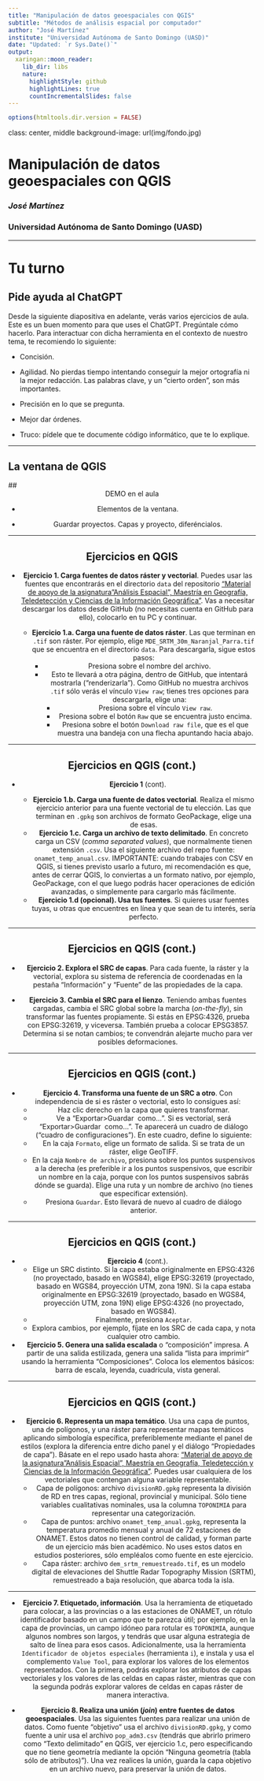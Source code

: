 ```yaml
---
title: "Manipulación de datos geoespaciales con QGIS"
subtitle: "Métodos de análisis espacial por computador"
author: "José Martínez"
institute: "Universidad Autónoma de Santo Domingo (UASD)"
date: "Updated: `r Sys.Date()`"
output:
  xaringan::moon_reader:
    lib_dir: libs
    nature:
      highlightStyle: github
      highlightLines: true
      countIncrementalSlides: false
---
```


```r
options(htmltools.dir.version = FALSE)
```

class: center, middle
background-image: url(img/fondo.jpg)

# Manipulación de datos geoespaciales con QGIS
### *José Martínez*
### Universidad Autónoma de Santo Domingo (UASD)

---

# Tu turno

## Pide ayuda al ChatGPT

Desde la siguiente diapositiva en adelante, verás varios ejercicios de aula. Este es un buen momento para que uses el ChatGPT. Pregúntale cómo hacerlo. Para interactuar con dicha herramienta en el contexto de nuestro tema, te recomiendo lo siguiente:

- Concisión. 

- Agilidad. No pierdas tiempo intentando conseguir la mejor ortografía ni la mejor redacción. Las palabras clave, y un "cierto orden", son más importantes. 

- Precisión en lo que se pregunta.

- Mejor dar órdenes.

- Truco: pídele que te documente código informático, que te lo explique.

---

## La ventana de QGIS

## <center>DEMO en el aula<center>

- Elementos de la ventana.

- Guardar proyectos. Capas y proyecto, diferéncialos.

---

## Ejercicios en QGIS

- __Ejercicio 1. Carga fuentes de datos ráster y vectorial__. Puedes usar las fuentes que encontrarás en el directorio `data` del repositorio ["Material de apoyo de la asignatura "Análisis Espacial", Maestría en Geografía, Teledetección y Ciencias de la Información Geográfica"](https://github.com/maestria-geotel-master/material-de-apoyo). Vas a necesitar descargar los datos desde GitHub (no necesitas cuenta en GitHub para ello), colocarlo en tu PC y continuar.

   - __Ejercicio 1.a. Carga una fuente de datos ráster__. Las que terminan en `.tif` son ráster. Por ejemplo, elige `MDE_SRTM_30m_Naranjal_Parra.tif` que se encuentra en el directorio `data`. Para descargarla, sigue estos pasos:
      - Presiona sobre el nombre del archivo.
      - Esto te llevará a otra página, dentro de GitHub, que intentará mostrarla ("renderizarla"). Como GitHub no muestra archivos `.tif` sólo verás el vínculo `View raw`; tienes tres opciones para descargarla, elige una:
          - Presiona sobre el vínculo `View raw`.
          - Presiona sobre el botón `Raw` que se encuentra justo encima.
          - Presiona sobre el botón `Download raw file`, que es el que muestra una bandeja con una flecha apuntando hacia abajo.

---

## Ejercicios en QGIS (cont.)

- __Ejercicio 1__ (cont). 

   - __Ejercicio 1.b. Carga una fuente de datos vectorial__. Realiza el mismo ejercicio anterior para una fuente vectorial de tu elección. Las que terminan en `.gpkg` son archivos de formato GeoPackage, elige una de esas.
   - __Ejercicio 1.c. Carga un archivo de texto delimitado__. En concreto carga un CSV (*comma separated values*), que normalmente tienen extensión `.csv`. Usa el siguiente archivo del repo fuente: `onamet_temp_anual.csv`. IMPORTANTE: cuando trabajes con CSV en QGIS, si tienes previsto usarlo a futuro, mi recomendación es que, antes de cerrar QGIS, lo conviertas a un formato nativo, por ejemplo, GeoPackage, con el que luego podrás hacer operaciones de edición avanzadas, o simplemente para cargarlo más fácilmente.
   - __Ejercicio 1.d (opcional). Usa tus fuentes__. Si quieres usar fuentes tuyas, u otras que encuentres en línea y que sean de tu interés, sería perfecto.

---

## Ejercicios en QGIS (cont.)

- __Ejercicio 2. Explora el SRC de capas__. Para cada fuente, la ráster y la vectorial, explora su sistema de referencia de coordenadas en la pestaña "Información" y "Fuente" de las propiedades de la capa.

- __Ejercicio 3. Cambia el SRC para el lienzo__. Teniendo ambas fuentes cargadas, cambia el SRC global sobre la marcha (*on-the-fly*), sin transformar las fuentes propiamente. Si estás en EPSG:4326, prueba con EPSG:32619, y viceversa. También prueba a colocar EPSG3857. Determina si se notan cambios; te convendrán alejarte mucho para ver posibles deformaciones.

---

## Ejercicios en QGIS (cont.)

- __Ejercicio 4. Transforma una fuente de un SRC a otro__. Con independencia de si es ráster o vectorial, esto lo consigues así:
    - Haz clic derecho en la capa que quieres transformar.
    - Ve a "Exportar>Guardar&nbsp;&nbsp;como...". Si es vectorial, será "Exportar>Guardar&nbsp;&nbsp;como...". Te aparecerá un cuadro de diálogo ("cuadro de configuraciones"). En este cuadro, define lo siguiente:
    - En la caja `Formato`, elige un formato de salida. Si se trata de un ráster, elige GeoTIFF.
    - En la caja `Nombre de archivo`, presiona sobre los puntos suspensivos a la derecha (es preferible ir a los puntos suspensivos, que escribir un nombre en la caja, porque con los puntos suspensivos sabrás dónde se guarda). Elige una ruta y un nombre de archivo (no tienes que especificar extensión).
    - Presiona `Guardar`. Esto llevará de nuevo al cuadro de diálogo anterior.

---

## Ejercicios en QGIS (cont.)

- __Ejercicio 4__ (cont.).
    - Elige un SRC distinto. Si la capa estaba originalmente en EPSG:4326 (no proyectado, basado en WGS84), elige EPSG:32619  (proyectado, basado en WGS84, proyección UTM, zona 19N). Si la capa estaba originalmente en EPSG:32619 (proyectado, basado en WGS84, proyección UTM, zona 19N) elige EPSG:4326 (no proyectado, basado en WGS84).
    - Finalmente, presiona `Aceptar`.
    - Explora cambios, por ejemplo, fíjate en los SRC de cada capa, y nota cualquier otro cambio.

- __Ejercicio 5. Genera una salida escalada__ o "composición" impresa. A partir de una salida estilizada, genera una salida "lista para imprimir" usando la herramienta "Composiciones". Coloca los elementos básicos: barra de escala, leyenda, cuadrícula, vista general.

---

## Ejercicios en QGIS (cont.)

- __Ejercicio 6. Representa un mapa temático__. Usa una capa de puntos, una de polígonos, y una ráster para representar mapas temáticos aplicando simbología específica, preferiblemente mediante el panel de estilos (explora la diferencia entre dicho panel y el diálogo "Propiedades de capa"). Básate en el repo usado hasta ahora: ["Material de apoyo de la asignatura "Análisis Espacial", Maestría en Geografía, Teledetección y Ciencias de la Información Geográfica"](https://github.com/maestria-geotel-master/material-de-apoyo). Puedes usar cualquiera de los vectoriales que contengan alguna variable representable.
    - Capa de polígonos: archivo `divisionRD.gpkg` representa la división de RD en tres capas, regional, provincial y municipal. Sólo tiene variables cualitativas nominales, usa la columna `TOPONIMIA` para representar una categorización.
    - Capa de puntos: archivo `onamet_temp_anual.gpkg`, representa la temperatura promedio mensual y anual de 72 estaciones de ONAMET. Estos datos no tienen control de calidad, y forman parte de un ejercicio más bien académico. No uses estos datos en estudios posteriores, sólo empléalos como fuente en este ejercicio.
    - Capa ráster: archivo `dem_srtm_remuestreado.tif`, es un modelo digital de elevaciones del Shuttle Radar Topography Mission (SRTM), remuestreado a baja resolución, que abarca toda la isla.

---

- __Ejercicio 7. Etiquetado, información__. Usa la herramienta de etiquetado para colocar, a las provincias o a las estaciones de ONAMET, un rótulo identificador basado en un campo que te parezca útil; por ejemplo, en la capa de provincias, un campo idóneo para rotular es `TOPONIMIA`, aunque algunos nombres son largos, y tendrás que usar alguna estrategia de salto de línea para esos casos. Adicionalmente, usa la herramienta `Identificador de objetos especiales` (herramienta `i`), e instala y usa el complemento `Value Tool`, para explorar los valores de los elementos representados. Con la primera, podrás explorar los atributos de capas vectoriales y los valores de las celdas en capas ráster, mientras que con la segunda podrás explorar valores de celdas en capas ráster de manera interactiva.

- __Ejercicio 8. Realiza una unión (*join*) entre fuentes de datos geoespaciales__. Usa las siguientes fuentes para realizar una unión de datos. Como fuente "objetivo" usa el archivo `divisionRD.gpkg`, y como fuente a unir usa el archivo `pop_adm3.csv` (tendrás que abrirlo primero como "Texto delimitado" en QGIS, ver ejercicio 1.c, pero especificando que no tiene geometría mediante la opción "Ninguna geometría (tabla sólo de atributos)"). Una vez realices la unión, guarda la capa objetivo en un archivo nuevo, para preservar la unión de datos.

